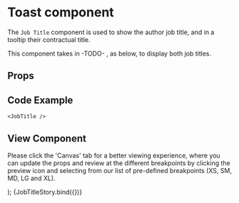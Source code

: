 


<Meta
  title="Newskit Components/Misc/JobTitle"
  component={JobTitle}
/>

# Toast component
The `Job Title` component is used to show the author job title, and in a tooltip their contractual title.

This component takes in -TODO- , as below, to display both job titles.

## Props
<Props of={JobTitle} />

## Code Example
`<JobTitle />`

## View Component
Please click the 'Canvas' tab for a better viewing experience, where you can update the props and review at the different breakpoints by clicking the preview icon and selecting from our list of pre-defined breakpoints (XS, SM, MD, LG and XL).

  <NewsKitProvider theme={TimesWebLightTheme}>
    <JobTitle contractualTitle="Senior Correspondent"/>
  </NewsKitProvider>
);

<Story name="JobTitle">
  {JobTitleStory.bind({})}
</Story>